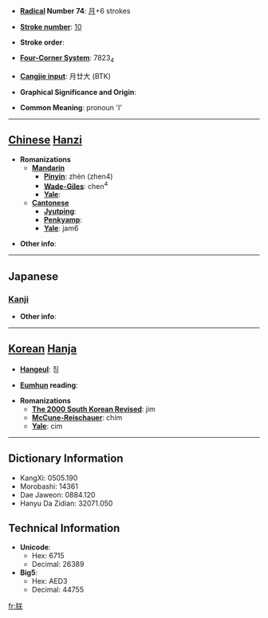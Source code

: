 * '''[[Wiktionary:Chinese radical index| Radical]] Number 74''': [[Wiktionary:Chinese radical index 月|月]]+6 strokes

* '''[[Wiktionary:Chinese total strokes index|Stroke number]]''': [[Wiktionary:Chinese total strokes index 10|10]]

* '''Stroke order''': 

* '''[[Wiktionary:Chinese four corner index|Four-Corner System]]''': 7823<sub>4</sub>

* '''[[Wiktionary:Chinese Cangjie index|Cangjie input]]''': 月廿大 (BTK)

* '''Graphical Significance and Origin''': 

* '''Common Meaning''': pronoun 'I'

----

== [[Chinese]] [[Hanzi]] ==

* '''Romanizations'''
** '''[[Mandarin]]'''
*** '''[[Pinyin]]''': zhèn (zhen4)
*** '''[[Wade-Giles]]''': chen<sup>4</sup>
*** '''[[Yale]]''': 
** '''[[Cantonese]]'''
*** '''[[Jyutping]]''':
*** '''[[Penkyamp]]''': 
*** '''[[Yale]]''': jam6

* '''Other info''': 

----

==Japanese==
===[[Kanji]]===
{{kanji|on readings=[[ちん]] (chin), [[じん]] (jin), [[ちむ]] (chimu), [[ぢむ]] (jimu)|kun readings=[[われ]] (ware), [[わが]] (waga),　[[きざし]] (kizashi)}}

* '''Other info''':  

----

== [[Korean]] [[Hanja]] ==

* '''[[Hangeul]]''': 짐

* '''[[Eumhun]] reading''': 

* '''Romanizations'''
** '''[[The 2000 South Korean Revised Romanization|The 2000 South Korean Revised]]''': jim
** '''[[McCune-Reischauer]]''': chim
** '''[[Yale]]''': cim

----

== Dictionary Information ==

* KangXi: 0505.190
* Morobashi: 14361
* Dae Jaweon: 0884.120
* Hanyu Da Zidian: 32071.050

== Technical Information ==

* '''Unicode''':
** Hex: 6715
** Decimal: 26389
* '''Big5''':
** Hex: AED3
** Decimal: 44755

[[fr:朕]]